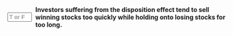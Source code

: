 ::: {.question-block}

<form onsubmit="event.preventDefault(); checkAnswerBox('module5_tf_q35','T')" style="display: flex; align-items: center; gap: 8px;">
<input type="text" id="module5_tf_q35" name="module5_tf_q35" maxlength="1" placeholder="T or F" style="width: 55px;" data-correct-answer="T" /> 
<label for="module5_tf_q35"><strong>Investors suffering from the disposition effect tend to sell winning stocks too quickly while holding onto losing stocks for too long.</strong></label>
</form>

<div id="feedback-module5_tf_q35" class="feedback" data-status="" style="display:none;">
This is TRUE. It’s a documented behavioral bias.
</div>

:::
